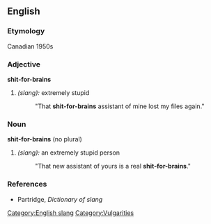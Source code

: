 ==English==
===Etymology===
Canadian 1950s

===Adjective===
'''shit-for-brains'''

# ''(slang):'' extremely stupid
#: "That '''shit-for-brains''' assistant of mine lost my files again."

===Noun===
'''shit-for-brains''' (no plural)
# ''(slang):'' an extremely stupid person
#: "That new assistant of yours is a real '''shit-for-brains'''."


[[Category:English slang]]
[[Category:Vulgarities]]

===References===
*Partridge, ''Dictionary of slang''